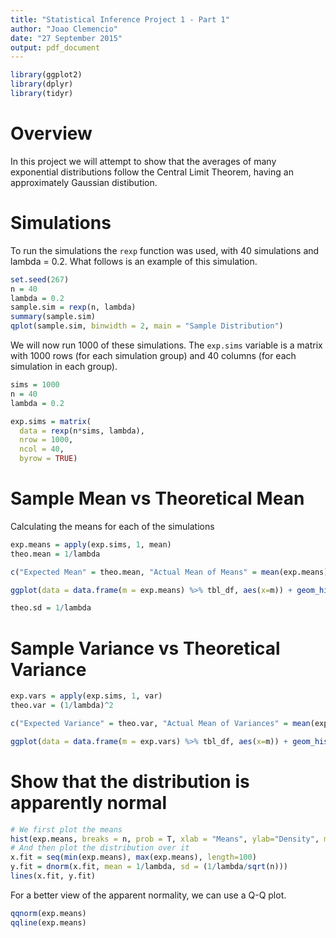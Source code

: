 ```yaml
---
title: "Statistical Inference Project 1 - Part 1"
author: "Joao Clemencio"
date: "27 September 2015"
output: pdf_document
---
```


```r
library(ggplot2)
library(dplyr)
library(tidyr)
```

# Overview

In this project we will attempt to show that the averages of many exponential distributions follow the Central Limit Theorem, having an approximately Gaussian distibution.

# Simulations

To run the simulations the `rexp` function was used, with 40 simulations and lambda = 0.2. What follows is an example of this simulation.
```r
set.seed(267)
n = 40
lambda = 0.2
sample.sim = rexp(n, lambda)
summary(sample.sim)
qplot(sample.sim, binwidth = 2, main = "Sample Distribution")
```
We will now run 1000 of these simulations. The `exp.sims` variable is a matrix with 1000 rows (for each simulation group) and 40 columns (for each simulation in each group).
```r
sims = 1000
n = 40
lambda = 0.2

exp.sims = matrix(
  data = rexp(n*sims, lambda),
  nrow = 1000,
  ncol = 40,
  byrow = TRUE)
```
# Sample Mean vs Theoretical Mean
Calculating the means for each of the simulations
```r
exp.means = apply(exp.sims, 1, mean)
theo.mean = 1/lambda

c("Expected Mean" = theo.mean, "Actual Mean of Means" = mean(exp.means))

ggplot(data = data.frame(m = exp.means) %>% tbl_df, aes(x=m)) + geom_histogram() + geom_vline(xintercept = mean(exp.means), colour = "green", linetype = "dashed") + geom_vline(xintercept = theo.mean, colour = "red", linetype = "twodash")

theo.sd = 1/lambda
```
# Sample Variance vs Theoretical Variance

```r
exp.vars = apply(exp.sims, 1, var)
theo.var = (1/lambda)^2

c("Expected Variance" = theo.var, "Actual Mean of Variances" = mean(exp.vars))

ggplot(data = data.frame(m = exp.vars) %>% tbl_df, aes(x=m)) + geom_histogram() + geom_vline(xintercept = mean(exp.vars), colour = "green", linetype = "dashed") + geom_vline(xintercept = theo.var, colour = "red", linetype = "twodash")
```

# Show that the distribution is apparently normal

```r
# We first plot the means
hist(exp.means, breaks = n, prob = T, xlab = "Means", ylab="Density", main="Density of means")
# And then plot the distribution over it
x.fit = seq(min(exp.means), max(exp.means), length=100)
y.fit = dnorm(x.fit, mean = 1/lambda, sd = (1/lambda/sqrt(n)))
lines(x.fit, y.fit)
```

For a better view of the apparent normality, we can use a Q-Q plot.
```r
qqnorm(exp.means)
qqline(exp.means)
```
